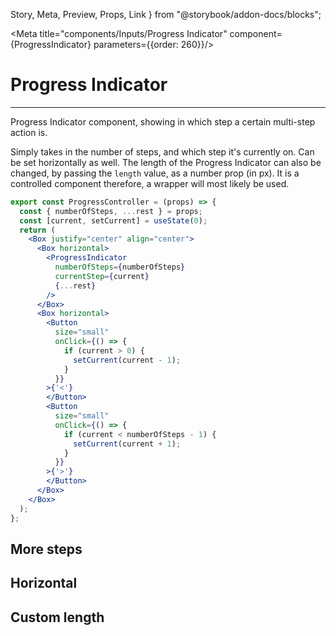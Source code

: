   Story,
  Meta,
  Preview,
  Props,
  Link
} from "@storybook/addon-docs/blocks";

<Meta title="components/Inputs/Progress Indicator" component={ProgressIndicator} parameters={{order: 260}}/>

# Progress Indicator

<hr />


<Preview withSource="open">
  <Story name="Base">
    <ProgressController steps={3} />
  </Story>
</Preview>

Progress Indicator component, showing in which step a certain multi-step action is.

Simply takes in the number of steps, and which step it's currently on. Can be set horizontally as well.
The length of the Progress Indicator can also be changed, by passing the ```length``` value, as a number prop (in px).
It is a controlled component therefore, a wrapper will most likely be used.


```jsx
export const ProgressController = (props) => {
  const { numberOfSteps, ...rest } = props;
  const [current, setCurrent] = useState(0);
  return (
    <Box justify="center" align="center">
      <Box horizontal>
        <ProgressIndicator
          numberOfSteps={numberOfSteps}
          currentStep={current}
          {...rest}
        />
      </Box>
      <Box horizontal>
        <Button
          size="small"
          onClick={() => {
            if (current > 0) {
              setCurrent(current - 1);
            }
          }}
        >{'<'}
        </Button>
        <Button
          size="small"
          onClick={() => {
            if (current < numberOfSteps - 1) {
              setCurrent(current + 1);
            }
          }}
        >{'>'}
        </Button>
      </Box>
    </Box>
  );
};
```

## More steps

<Preview withSource="open">
  <Story name="More Steps">
    <Box horizontal>
      <ProgressController numberOfSteps={3} />
      <ProgressController numberOfSteps={4} />
      <ProgressController numberOfSteps={5} />
    </Box>
  </Story>
</Preview>

## Horizontal

<Preview withSource="open">
  <Story name="Horizontal">
    <Box>
      <ProgressController horizontal numberOfSteps={3} />
      <ProgressController horizontal numberOfSteps={4} />
      <ProgressController horizontal numberOfSteps={5} />
    </Box>
  </Story>
</Preview>

## Custom length

<Preview withSource="open">
  <Story name="Custom Length">
    <Box>
      <ProgressController length={200} horizontal numberOfSteps={3} />
      <ProgressController length={400} horizontal numberOfSteps={3} />
      <ProgressController length={600} horizontal numberOfSteps={3} />
    </Box>
  </Story>
</Preview>

<Props of={ProgressIndicator} />
